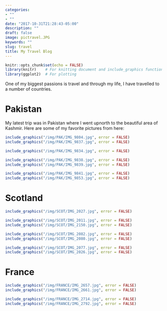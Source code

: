 ```yaml
---
categories:
- ""
- ""
date: "2017-10-31T21:28:43-05:00"
description: ""
draft: false
image: pictravel.JPG
keywords: ""
slug: travel
title: My Travel Blog
---
```


```r
knitr::opts_chunk$set(echo = FALSE)
library(knitr)    # For knitting document and include_graphics function
library(ggplot2)  # For plotting
```

One of my biggest passions is travel and through my life, I have travelled to a number of countries.

# Pakistan

My latest trip was in Pakistan where I went upnorth to the beautiful area of Kashmir. Here are some of my favorite pictures from here:

```r


include_graphics("/img/PAK/IMG_9804.jpg", error = FALSE)
include_graphics("/img/PAK/IMG_9837.jpg", error = FALSE)

```

```r

include_graphics("/img/PAK/IMG_9834.jpg", error = FALSE)

```

```r
include_graphics("/img/PAK/IMG_9838.jpg", error = FALSE)
include_graphics("/img/PAK/IMG_9839.jpg", error = FALSE)
```


```r

include_graphics("/img/PAK/IMG_9841.jpg", error = FALSE)
include_graphics("/img/PAK/IMG_9853.jpg", error = FALSE)
```

# Scotland

```r


include_graphics("/img/SCOT/IMG_2027.jpg", error = FALSE)

```

```r


include_graphics("/img/SCOT/IMG_2011.jpg", error = FALSE)
include_graphics("/img/SCOT/IMG_2150.jpg", error = FALSE)

```

```r


include_graphics("/img/SCOT/IMG_2082.jpg", error = FALSE)
include_graphics("/img/SCOT/IMG_2080.jpg", error = FALSE)

```

```r


include_graphics("/img/SCOT/IMG_2077.jpg", error = FALSE)
include_graphics("/img/SCOT/IMG_2026.jpg", error = FALSE)

```

# France


```r


include_graphics("/img/FRANCE/IMG_2657.jpg", error = FALSE)
include_graphics("/img/FRANCE/IMG_2661.jpg", error = FALSE)

```

```r


include_graphics("/img/FRANCE/IMG_2714.jpg", error = FALSE)
include_graphics("/img/FRANCE/IMG_2792.jpg", error = FALSE)

```

